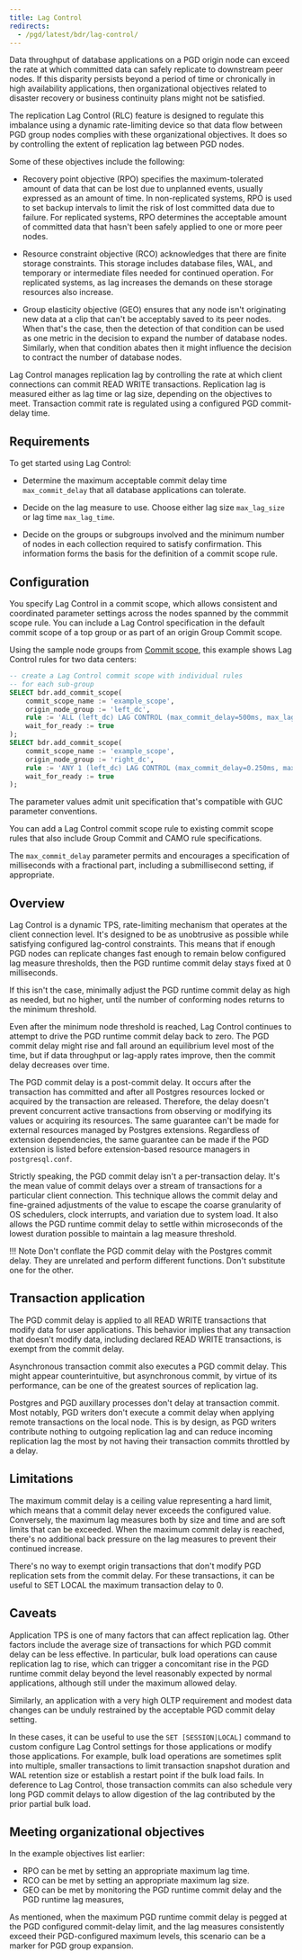 ```yaml
---
title: Lag Control
redirects:
  - /pgd/latest/bdr/lag-control/
---
```


Data throughput of database applications on a PGD origin node can
exceed the rate at which committed data can safely replicate to
downstream peer nodes. If this disparity persists beyond a period of
time or chronically in high availability applications, then
organizational objectives related to disaster recovery or business
continuity plans might not be satisfied.

The replication Lag Control (RLC) feature is designed to regulate this
imbalance using a dynamic rate-limiting device so that data flow between
PGD group nodes complies with these organizational objectives. It does so
by controlling the extent of replication lag between PGD nodes.

Some of these objectives include the following:

-  Recovery point objective (RPO) specifies the maximum-tolerated
   amount of data that can be lost due to unplanned events, usually
   expressed as an amount of time. In non-replicated systems, RPO
   is used to set backup intervals to limit the risk of lost committed
   data due to failure. For replicated systems, RPO determines the
   acceptable amount of committed data that hasn't been safely applied
   to one or more peer nodes.

-  Resource constraint objective (RCO) acknowledges that there are finite
   storage constraints. This storage includes database files, WAL, and
   temporary or intermediate files needed for continued operation.
   For replicated systems, as lag increases the demands on these storage
   resources also increase.

-  Group elasticity objective (GEO) ensures that any node isn't
   originating new data at a clip that can't be acceptably saved to
   its peer nodes. When that's the case, then the detection of that
   condition can be used as one metric in the decision to expand the
   number of database nodes. Similarly, when that condition abates then
   it might influence the decision to contract the number of database nodes.

Lag Control manages replication lag by controlling the rate at which client
connections can commit READ WRITE transactions. Replication lag is
measured either as lag time or lag size, depending on the objectives
to meet. Transaction commit rate is regulated using a configured
PGD commit-delay time.

## Requirements

To get started using Lag Control:

-   Determine the maximum acceptable commit delay time `max_commit_delay` that all database applications can tolerate.

-   Decide on the lag measure to use. Choose either lag size `max_lag_size` or lag time `max_lag_time`.

-   Decide on the groups or subgroups involved and the minimum number of nodes in each collection required to satisfy confirmation. This information forms the basis for the definition of a commit scope rule.

## Configuration

You specify Lag Control in a commit scope, which allows consistent and coordinated parameter settings across the nodes spanned by the commmit scope rule. You can include a Lag Control specification in the default commit scope of a top group or as part of an origin Group Commit scope.

Using the sample node groups from [Commit scope](commit-scopes), this example shows Lag Control rules for two data centers:

```sql
-- create a Lag Control commit scope with individual rules
-- for each sub-group
SELECT bdr.add_commit_scope(
    commit_scope_name := 'example_scope',
    origin_node_group := 'left_dc',
    rule := 'ALL (left_dc) LAG CONTROL (max_commit_delay=500ms, max_lag_time=30s) AND ANY 1 (right_dc) LAG CONTROL (max_commit_delay=500ms, max_lag_time=30s)',
    wait_for_ready := true
);
SELECT bdr.add_commit_scope(
    commit_scope_name := 'example_scope',
    origin_node_group := 'right_dc',
    rule := 'ANY 1 (left_dc) LAG CONTROL (max_commit_delay=0.250ms, max_lag_size=100MB) AND ALL (right_dc) LAG CONTROL (max_commit_delay=0.250ms, max_lag_size=100MB)',
    wait_for_ready := true
);
```

The parameter values admit unit specification that's compatible with GUC parameter conventions.

You can add a Lag Control commit scope rule to existing commit scope rules that also include Group Commit and CAMO rule specifications.

The `max_commit_delay` parameter permits and encourages a specification of milliseconds with a fractional part, including a submillisecond setting, if appropriate.

## Overview

Lag Control is a dynamic TPS, rate-limiting mechanism that operates at the client
connection level. It's designed to be as unobtrusive as possible while
satisfying configured lag-control constraints. This means that if enough
PGD nodes can replicate changes fast enough to remain below configured
lag measure thresholds, then the PGD runtime commit delay stays fixed
at 0 milliseconds.

If this isn't the case, minimally
adjust the PGD runtime commit delay as high as needed, but no higher, until the number of
conforming nodes returns to the minimum threshold.

Even after the minimum node threshold is reached, Lag Control continues to attempt
to drive the PGD runtime commit delay back to zero. The PGD commit delay
might rise and fall around an equilibrium level most of the time, but if
data throughput or lag-apply rates improve, then the commit delay
decreases over time.

The PGD commit delay is a post-commit delay. It occurs after the transaction
has committed and after all Postgres resources locked or acquired by the
transaction are released. Therefore, the delay doesn't prevent
concurrent active transactions from observing or modifying its values or
acquiring its resources. The same guarantee can't be made for external
resources managed by Postgres extensions. Regardless of extension
dependencies, the same guarantee can be made if the PGD extension is listed
before extension-based resource managers in `postgresql.conf`.

Strictly speaking, the PGD commit delay isn't a per-transaction delay.
It's the mean value of commit delays over a stream of transactions for a
particular client connection. This technique allows the commit delay and
fine-grained adjustments of the value to escape the coarse granularity of
OS schedulers, clock interrupts, and variation due to system load. It also
allows the PGD runtime commit delay to settle within microseconds of the
lowest duration possible to maintain a lag measure threshold.

!!! Note
   Don't conflate the PGD commit delay with the Postgres
   commit delay. They are unrelated and perform different functions. Don't
   substitute one for the other.

## Transaction application

The PGD commit delay is applied to all READ WRITE transactions that
modify data for user applications. This behavior implies that any transaction
that doesn't modify data, including declared READ WRITE transactions,
is exempt from the commit delay.

Asynchronous transaction commit also executes a PGD commit delay. This
might appear counterintuitive, but asynchronous commit, by virtue of its
performance, can be one of the greatest sources of replication lag.

Postgres and PGD auxillary processes don't delay at transaction commit.
Most notably, PGD writers don't execute a commit delay when applying
remote transactions on the local node. This is by design, as PGD writers
contribute nothing to outgoing replication lag and can reduce incoming
replication lag the most by not having their transaction commits throttled
by a delay.

## Limitations

The maximum commit delay is a ceiling value representing a hard limit,
which means that a commit delay never exceeds the configured value.
Conversely, the maximum lag measures both by size and time and
are soft limits that can be exceeded. When the maximum commit delay is reached,
there's no additional back pressure on the lag measures to prevent their
continued increase.

There's no way to exempt origin transactions that don't modify PGD
replication sets from the commit delay. For these transactions, it
can be useful to SET LOCAL the maximum transaction delay to 0.

## Caveats

Application TPS is one of many factors that can affect replication lag.
Other factors include the average size of transactions for which PGD commit
delay can be less effective. In particular, bulk load operations can
cause replication lag to rise, which can trigger a concomitant rise in
the PGD runtime commit delay beyond the level reasonably expected by normal
applications, although still under the maximum allowed delay.

Similarly, an application with a very high OLTP requirement and modest
data changes can be unduly restrained by the acceptable PGD commit delay
setting.

In these cases, it can be useful to use the `SET [SESSION|LOCAL]` command to
custom configure Lag Control settings for those applications or modify
those applications. For example, bulk load operations are sometimes split
into multiple, smaller transactions to limit transaction snapshot duration
and WAL retention size or establish a restart point if the bulk load fails.
In deference to Lag Control, those transaction commits can also schedule very
long PGD commit delays to allow digestion of the lag contributed by the
prior partial bulk load.

## Meeting organizational objectives

In the example objectives list earlier:

-   RPO can be met by setting an appropriate maximum lag time.
-   RCO can be met by setting an appropriate maximum lag size.
-   GEO can be met by monitoring the PGD runtime commit delay
    and the PGD runtime lag measures,

As mentioned, when the maximum PGD runtime commit delay is
pegged at the PGD configured commit-delay limit, and the lag
measures consistently exceed their PGD-configured maximum
levels, this scenario can be a marker for PGD group expansion.
